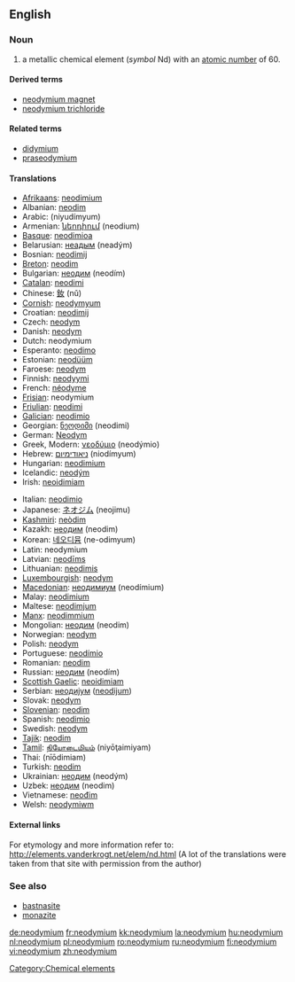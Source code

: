==English==

{{elements|Nd|praseodymium|Pr|promethium|Pm}}

===Noun===
{{en-noun|-}}
{{wikipedia}}

# a metallic chemical element (''symbol'' Nd) with an [[atomic number]] of 60.

====Derived terms====
* [[neodymium magnet]]
* [[neodymium trichloride]]

====Related terms====
* [[didymium]]
* [[praseodymium]]

====Translations====
{{top}}
* [[Afrikaans]]: [[neodimium]]
* Albanian: [[neodim]]
* Arabic: {{Arab|[[نيوديميوم]]}} (niyudímyum) {{m}}
* Armenian: [[նեոդիում]] (neodium)
* [[Basque]]: [[neodimioa]]
* Belarusian: [[неадым]] (neadým) {{m}}
* Bosnian: [[neodimij]]
* [[Breton]]: [[neodim]]
* Bulgarian: [[неодим]] (neodím) {{m}}
* [[Catalan]]: [[neodimi]]
* Chinese: [[釹]] (nǔ)
* [[Cornish]]: [[neodymyum]]
* Croatian: [[neodimij]]
* Czech: [[neodym]]
* Danish: [[neodym]]
* Dutch: neodymium {{n}}
* Esperanto: [[neodimo]]
* Estonian: [[neodüüm]]
* Faroese: [[neodym]]
* Finnish: [[neodyymi]]
* French: [[néodyme]] {{m}}
* [[Frisian]]: neodymium
* [[Friulian]]: [[neodimi]]
* [[Galician]]: [[neodimio]]
* Georgian: [[ნეოდიმი]] (neodimi)
* German: [[Neodym]] {{n}}
* Greek, Modern: [[νεοδύμιο]] (neodýmio) {{n}}
* Hebrew: [[ניאודימיום]] (niodímyum)
* Hungarian: [[neodimium]]
* Icelandic: [[neodým]]
* Irish: [[neoidimiam]]
{{mid}}
* Italian: [[neodimio]] {{m}}
* Japanese: [[ネオジム]] (neojimu)
* [[Kashmiri]]: [[neòdim]]
* Kazakh: [[неодим]] (neodim)
* Korean: [[네오디뮴]] (ne-odimyum)
* Latin: neodymium
* Latvian: [[neodīms]]
* Lithuanian: [[neodimis]]
* [[Luxembourgish]]: [[neodym]]
* [[Macedonian]]: [[неодимиум]] (neodímium) {{m}}
* Malay: [[neodimium]]
* Maltese: [[neodimjum]]
* [[Manx]]: [[neodimmium]]
* Mongolian: [[неодим]] (neodim)
* Norwegian: [[neodym]]
* Polish: [[neodym]] {{m}}
* Portuguese: [[neodímio]] {{m}}
* Romanian: [[neodim]] {{n}}
* Russian: [[неодим]] (neodím) {{m}}
* [[Scottish Gaelic]]: [[neoidimiam]]
* Serbian: [[неодиjум]] ([[neodijum]]) {{m}}
* Slovak: [[neodym]]
* [[Slovenian]]: [[neodim]]
* Spanish: [[neodimio]] {{m}}
* Swedish: [[neodym]]
* [[Tajik]]: [[neodim]]
* [[Tamil]]: [[நியோடைமியம்]] (niyōţaimiyam)
* Thai: {{Thai|[[นีโอดิเมียม]]}} (nīōdimiam)
* Turkish: [[neodim]]
* Ukrainian: [[неодим]] (neodým) {{m}}
* Uzbek: [[неодим]] (neodim)
* Vietnamese: [[neođim]]
* Welsh: [[neodymiwm]]
{{bottom}}

====External links====
For etymology and more information refer to:
http://elements.vanderkrogt.net/elem/nd.html
(A lot of the translations were taken from that site with permission from the author)

===See also===
* [[bastnasite]]
* [[monazite]]

[[Category:Chemical elements]]

[[de:neodymium]]
[[fr:neodymium]]
[[kk:neodymium]]
[[la:neodymium]]
[[hu:neodymium]]
[[nl:neodymium]]
[[pl:neodymium]]
[[ro:neodymium]]
[[ru:neodymium]]
[[fi:neodymium]]
[[vi:neodymium]]
[[zh:neodymium]]